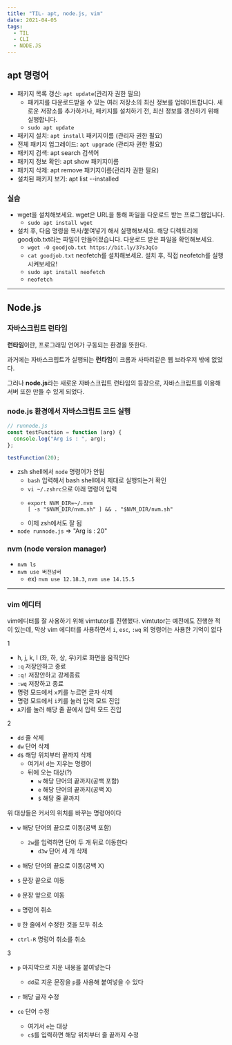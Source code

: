 ```yaml
---
title: "TIL- apt, node.js, vim"
date: 2021-04-05
tags:
  - TIL
  - CLI
  - NODE.JS
---
```


## apt 명령어

- 패키지 목록 갱신: `apt update`(관리자 권한 필요)
  - 패키지를 다운로드받을 수 있는 여러 저장소의 최신 정보를 업데이트합니다. 새로운 저장소를 추가하거나, 패키지를 설치하기 전, 최신 정보를 갱신하기 위해 실행합니다.
  - `sudo apt update`
- 패키지 설치: `apt install` 패키지이름 (관리자 권한 필요)
- 전체 패키지 업그레이드: `apt upgrade` (관리자 권한 필요)
- 패키지 검색: apt search 검색어
- 패키지 정보 확인: apt show 패키지이름
- 패키지 삭제: apt remove 패키지이름(관리자 권한 필요)
- 설치된 패키지 보기: apt list --installed

### 실습

- wget을 설치해보세요. wget은 URL을 통해 파일을 다운로드 받는 프로그램입니다.
  - `sudo apt install wget`
- 설치 후, 다음 명령을 복사/붙여넣기 해서 실행해보세요. 해당 디렉토리에 goodjob.txt라는 파일이 만들어졌습니다. 다운로드 받은 파일을 확인해보세요.
  - `wget -O goodjob.txt https://bit.ly/37sJqCo`
  - `cat goodjob.txt`
    neofetch를 설치해보세요. 설치 후, 직접 neofetch를 실행시켜보세요!
  - `sudo apt install neofetch`
  - `neofetch`

---

## Node.js

### 자바스크립트 런타임

**런타임**이란, 프로그래밍 언어가 구동되는 환경을 뜻한다.

과거에는 자바스크립트가 실행되는 **런타임**이 크롬과 사파리같은 웹 브라우저 밖에 없었다.

그러나 **node.js**라는 새로운 자바스크립트 런타임의 등장으로, 자바스크립트를 이용해 서버 또한 만들 수 있게 되었다.

### node.js 환경에서 자바스크립트 코드 실행

```js
// runnode.js
const testFunction = function (arg) {
  console.log("Arg is : ", arg);
};

testFunction(20);
```

- zsh shell에서 `node` 명령어가 안됨
  - `bash` 입력해서 bash shell에서 제대로 실행되는거 확인
  - `vi ~/.zshrc`으로 아래 명령어 입력
  - ```
    export NVM_DIR=~/.nvm
    [ -s "$NVM_DIR/nvm.sh" ] && . "$NVM_DIR/nvm.sh"
    ```
  - 이제 zsh에서도 잘 됨
- `node runnode.js` => "Arg is : 20"

### nvm (node version manager)

- `nvm ls`
- `nvm use 버전넘버`
  - ex) `nvm use 12.18.3`, `nvm use 14.15.5`

---

### vim 에디터

vim에디터를 잘 사용하기 위해 vimtutor를 진행했다.
vimtutor는 예전에도 진행한 적이 있는데, 막상 vim 에디터를 사용하면서 `i`, `esc`, `:wq` 외 명령어는 사용한 기억이 없다

1

- h, j, k, l (좌, 하, 상, 우)키로 화면을 움직인다
- `:q` 저장안하고 종료
- `:q!` 저장안하고 강제종료
- `:wq` 저장하고 종료
- 명령 모드에서 `x`키를 누르면 글자 삭제
- 명령 모드에서 `i`키를 눌러 입력 모드 진입
- `A`키를 눌러 해당 줄 끝에서 입력 모드 진입

2

- `dd` 줄 삭제
- `dw` 단어 삭제
- `d$` 해당 위치부터 끝까지 삭제
  - 여기서 `d`는 지우는 명령어
  - 뒤에 오는 대상(?)
    - `w` 해당 단어의 끝까지(공백 포함)
    - `e` 해당 단어의 끝까지(공백 X)
    - `$` 해당 줄 끝까지

위 대상들은 커서의 위치를 바꾸는 명령어이다

- `w` 해당 단어의 끝으로 이동(공백 포함)
  - `2w`를 입력하면 단어 두 개 뒤로 이동한다
    - `d3w` 단어 세 개 삭제
- `e` 해당 단어의 끝으로 이동(공백 X)
- `$` 문장 끝으로 이동
- `0` 문장 앞으로 이동

- `u` 명령어 취소
- `U` 한 줄에서 수정한 것을 모두 취소
- `ctrl-R` 명렁어 취소를 취소

3

- `p` 마지막으로 지운 내용을 붙여넣는다

  - `dd`로 지운 문장을 `p`를 사용해 붙여넣을 수 있다

- `r` 해당 글자 수정
- `ce` 단어 수정
  - 여기서 `e`는 대상
  - `c$`를 입력하면 해당 위치부터 줄 끝까지 수정
